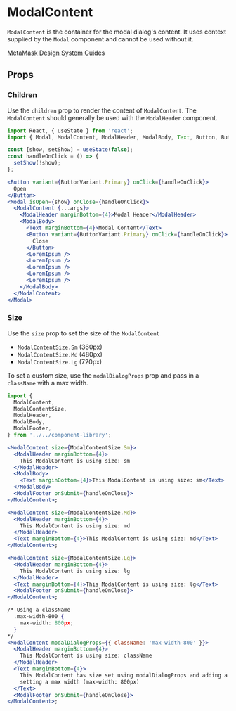 

# ModalContent

`ModalContent` is the container for the modal dialog's content. It uses context supplied by the `Modal` component and cannot be used without it.

[MetaMask Design System Guides](https://www.notion.so/MetaMask-Design-System-Guides-Design-f86ecc914d6b4eb6873a122b83c12940)

<Canvas>
  <Story id="components-componentlibrary-modalcontent--default-story" />
</Canvas>

## Props

<ArgsTable of={ModalContent} />

### Children

Use the `children` prop to render the content of `ModalContent`. The `ModalContent` should generally be used with the `ModalHeader` component.

<Canvas>
  <Story id="components-componentlibrary-modalcontent--children" />
</Canvas>

```jsx
import React, { useState } from 'react';
import { Modal, ModalContent, ModalHeader, ModalBody, Text, Button, ButtonVariant } from '../../component-library';

const [show, setShow] = useState(false);
const handleOnClick = () => {
  setShow(!show);
};

<Button variant={ButtonVariant.Primary} onClick={handleOnClick}>
  Open
</Button>
<Modal isOpen={show} onClose={handleOnClick}>
  <ModalContent {...args}>
    <ModalHeader marginBottom={4}>Modal Header</ModalHeader>
    <ModalBody>
      <Text marginBottom={4}>Modal Content</Text>
      <Button variant={ButtonVariant.Primary} onClick={handleOnClick}>
        Close
      </Button>
      <LoremIpsum />
      <LoremIpsum />
      <LoremIpsum />
      <LoremIpsum />
      <LoremIpsum />
    </ModalBody>
  </ModalContent>
</Modal>
```

### Size

Use the `size` prop to set the size of the `ModalContent`

- `ModalContentSize.Sm` (360px)
- `ModalContentSize.Md` (480px)
- `ModalContentSize.Lg` (720px)

To set a custom size, use the `modalDialogProps` prop and pass in a `className` with a max width.

<Canvas>
  <Story id="components-componentlibrary-modalcontent--size" />
</Canvas>

```jsx
import {
  ModalContent,
  ModalContentSize,
  ModalHeader,
  ModalBody,
  ModalFooter,
} from '../../component-library';

<ModalContent size={ModalContentSize.Sm}>
  <ModalHeader marginBottom={4}>
    This ModalContent is using size: sm
  </ModalHeader>
  <ModalBody>
    <Text marginBottom={4}>This ModalContent is using size: sm</Text>
  </ModalBody>
  <ModalFooter onSubmit={handleOnClose}>
</ModalContent>;

<ModalContent size={ModalContentSize.Md}>
  <ModalHeader marginBottom={4}>
    This ModalContent is using size: md
  </ModalHeader>
  <Text marginBottom={4}>This ModalContent is using size: md</Text>
</ModalContent>;

<ModalContent size={ModalContentSize.Lg}>
  <ModalHeader marginBottom={4}>
    This ModalContent is using size: lg
  </ModalHeader>
  <Text marginBottom={4}>This ModalContent is using size: lg</Text>
  <ModalFooter onSubmit={handleOnClose}>
</ModalContent>;

/* Using a className
  .max-width-800 {
    max-width: 800px;
  }
*/
<ModalContent modalDialogProps={{ className: 'max-width-800' }}>
  <ModalHeader marginBottom={4}>
    This ModalContent is using size: className
  </ModalHeader>
  <Text marginBottom={4}>
    This ModalContent has size set using modalDialogProps and adding a className
    setting a max width (max-width: 800px)
  </Text>
  <ModalFooter onSubmit={handleOnClose}>
</ModalContent>;
```
